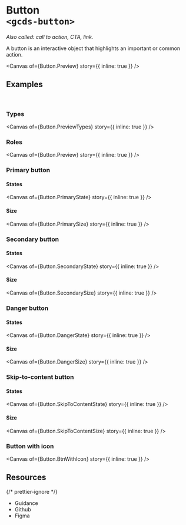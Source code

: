 
<Meta of={Button} name="Overview" />

# Button<br/>`<gcds-button>`

_Also called: call to action, CTA, link._

A button is an interactive object that highlights an important or common action.

<Canvas of={Button.Preview} story={{ inline: true }} />

## Examples

<br />

### Types

<Canvas of={Button.PreviewTypes} story={{ inline: true }} />

### Roles

<Canvas of={Button.Preview} story={{ inline: true }} />

### Primary button

#### States

<Canvas of={Button.PrimaryState} story={{ inline: true }} />

#### Size

<Canvas of={Button.PrimarySize} story={{ inline: true }} />

### Secondary button

#### States

<Canvas of={Button.SecondaryState} story={{ inline: true }} />

#### Size

<Canvas of={Button.SecondarySize} story={{ inline: true }} />

### Danger button

#### States

<Canvas of={Button.DangerState} story={{ inline: true }} />

#### Size

<Canvas of={Button.DangerSize} story={{ inline: true }} />

### Skip-to-content button

#### States

<Canvas of={Button.SkipToContentState} story={{ inline: true }} />

#### Size

<Canvas of={Button.SkipToContentSize} story={{ inline: true }} />

### Button with icon

<Canvas of={Button.BtnWithIcon} story={{ inline: true }} />

## Resources

{/* prettier-ignore */}
<ul>
  <li>
    <gcds-button type="link" href="https://design-system.alpha.canada.ca/en/components/button/" target="_blank">Guidance</gcds-button>
  </li>
  <li>
    <gcds-button type="link" href="https://github.com/cds-snc/gcds-components/tree/main/packages/web/src/components/gcds-button" target="_blank">Github</gcds-button>
  </li>
  <li>
    <gcds-button type="link" href="https://www.figma.com/file/mh2maMG2NBtk41k1O1UGHV/Canadian-Digital-Service%E2%80%A8---GC-Design-System?node-id=817-4607&t=CvcydrJWvNLwlAvY-0" target="_blank">Figma</gcds-button>
  </li>
</ul>
